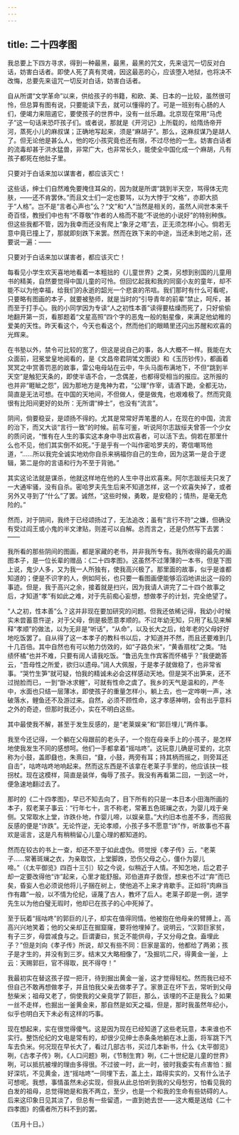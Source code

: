 ```yaml
---
---
---
```

title: 二十四孝图
---



我总要上下四方寻求，得到一种最黑，最黑，最黑的咒文，先来诅咒一切反对白话，妨害白话者。即使人死了真有灵魂，因这最恶的心，应该堕入地狱，也将决不改悔，总要先来诅咒一切反对白话，妨害白话者。

自从所谓“文学革命”以来，供给孩子的书籍，和欧、美、日本的一比较，虽然很可怜，但总算有图有说，只要能读下去，就可以懂得的了。可是一班别有心肠的人们，便竭力来阻遏它，要使孩子的世界中，没有一丝乐趣。北京现在常用“马虎子”这一句话来恐吓孩子们。或者说，那就是《开河记》上所载的，给隋炀帝开河，蒸死小儿的麻叔谋；正确地写起来，须是“麻胡子”。那么，这麻叔谋乃是胡人了。但无论他是甚么人，他的吃小孩究竟也还有限，不过尽他的一生。妨害白话者的流毒却甚于洪水猛兽，非常广大，也非常长久，能使全中国化成一个麻胡，凡有孩子都死在他肚子里。

只要对于白话来加以谋害者，都应该灭亡！

这些话，绅士们自然难免要掩住耳朵的，因为就是所谓“跳到半天空，骂得体无完肤，——还不肯罢休。”而且文士们一定也要骂，以为大悖于“文格”，亦即大损于“人格”。岂不是“言者心声也”么？“文”和“人”当然是相关的，虽然人间世本来千奇百怪，教授们中也有“不尊敬”作者的人格而不能“不说他的小说好”的特别种族。但这些我都不管，因为我幸而还没有爬上“象牙之塔”去，正无须怎样小心。倘若无意中竟已撞上了，那就即刻跌下来罢。然而在跌下来的中途，当还未到地之前，还要说一遍：——

只要对于白话来加以谋害者，都应该灭亡！

每看见小学生欢天喜地地看着一本粗拙的《儿童世界》之类，另想到别国的儿童用书的精美，自然要觉得中国儿童的可怜。但回忆起我和我的同窗小友的童年，却不能不以为他幸福，给我们的永逝的韶光一个悲哀的吊唁。我们那时有什么可看呢，只要略有图画的本子，就要被塾师，就是当时的“引导青年的前辈”禁止，呵斥，甚而至于打手心。我的小同学因为专读“人之初性本善”读得要枯燥而死了，只好偷偷地翻开第一页，看那题着“文星高照”四个字的恶鬼一般的魁星像，来满足他幼稚的爱美的天性。昨天看这个，今天也看这个，然而他们的眼睛里还闪出苏醒和欢喜的光辉来。

在书塾以外，禁令可比较的宽了，但这是说自己的事，各人大概不一样。我能在大众面前，冠冕堂皇地阅看的，是《文昌帝君阴骘文图说》和《玉历钞传》，都画着冥冥之中赏善罚恶的故事，雷公电母站在云中，牛头马面布满地下，不但“跳到半天空”是触犯天条的，即使半语不合，一念偶差，也都得受相当的报应。这所报的也并非“睚眦之怨”，因为那地方是鬼神为君，“公理”作宰，请酒下跪，全都无功，简直是无法可想。在中国的天地间，不但做人，便是做鬼，也艰难极了。然而究竟很有比阳间更好的处所：无所谓“绅士”，也没有“流言”。

阴间，倘要稳妥，是颂扬不得的。尤其是常常好弄笔墨的人，在现在的中国，流言的治下，而又大谈“言行一致”的时候。前车可鉴，听说阿尔志跋绥夫曾答一个少女的质问说，“惟有在人生的事实这本身中寻出欢喜者，可以活下去。倘若在那里什么也不见，他们其实倒不如死。”于是乎有一个叫作密哈罗夫的，寄信嘲骂他道，“……所以我完全诚实地劝你自杀来祸福你自己的生命，因为这第一是合于逻辑，第二是你的言语和行为不至于背驰。”

其实这论法就是谋杀，他就这样地在他的人生中寻出欢喜来。阿尔志跋绥夫只发了一大通牢骚，没有自杀。密哈罗夫先生后来不知道怎样，这一个欢喜失掉了，或者另外又寻到了“什么”了罢。诚然，“这些时候，勇敢，是安稳的；情热，是毫无危险的。”

然而，对于阴间，我终于已经颂扬过了，无法追改；虽有“言行不符”之嫌，但确没有受过阎王或小鬼的半文津贴，则差可以自解。总而言之，还是仍然写下去罢：——

我所看的那些阴间的图画，都是家藏的老书，并非我所专有。我所收得的最先的画图本子，是一位长辈的赠品：《二十四孝图》。这虽然不过薄薄的一本书，但是下图上说，鬼少人多，又为我一人所独有，使我高兴极了。那里面的故事，似乎是谁都知道的；便是不识字的人，例如阿长，也只要一看图画便能够滔滔地讲出这一段的事迹。但是，我于高兴之余，接着就是扫兴，因为我请人讲完了二十四个故事之后，才知道“孝”有如此之难，对于先前痴心妄想，想做孝子的计划，完全绝望了。

“人之初，性本善”么？这并非现在要加研究的问题。但我还依稀记得，我幼小时候实未尝蓄意忤逆，对于父母，倒是极愿意孝顺的。不过年幼无知，只用了私见来解释“孝顺”的做法，以为无非是“听话”，“从命”，以及长大之后，给年老的父母好好地吃饭罢了。自从得了这一本孝子的教科书以后，才知道并不然，而且还要难到几十几百倍。其中自然也有可以勉力仿效的，如“子路负米”，“黄香扇枕”之类。“陆绩怀橘“也并不难，只要有阔人请我吃饭。“鲁迅先生作宾客而怀橘乎？”我便跪答云，“吾母性之所爱，欲归以遗母。”阔人大佩服，于是孝子就做稳了，也非常省事。“哭竹生笋”就可疑，怕我的精诚未必会这样感动天地。但是哭不出笋来，还不过抛脸而已，一到“卧冰求鲤”，可就有性命之虞了。我乡的天气是温和的，严冬中，水面也只结一层薄冰，即使孩子的重量怎样小，躺上去，也一定哗喇一声，冰破落水，鲤鱼还不及游过来。自然，必须不顾性命，这才孝感神明，会有出乎意料之外的奇迹，但那时我还小，实在不明白这些。

其中最使我不解，甚至于发生反感的，是“老莱娱亲”和“郭巨埋儿”两件事。

我至今还记得，一个躺在父母跟前的老头子，一个抱在母亲手上的小孩子，是怎样地使我发生不同的感想呵。他们一手都拿着“摇咕咚”。这玩意儿确是可爱的，北京称为小鼓，盖即鼗也，朱熹曰，“鼗，小鼓，两旁有耳；持其柄而摇之，则旁耳还自击”，咕咚咕咚地响起来。然而这东西是不该拿在老莱子手里的，他应该扶一枝拐杖。现在这模样，简直是装佯，侮辱了孩子。我没有再看第二回，一到这一叶，便急速地翻过去了。

那时的《二十四孝图》，早已不知去向了，目下所有的只是一本日本小田海所画的本子，叙老莱子事云：“行年七十，言不称老，常著五色斑斓之衣，为婴儿戏于亲侧。又常取水上堂，诈跌仆地，作婴儿啼，以娱亲意。”大约旧本也差不多，而招我反感的便是“诈跌”。无论忤逆，无论孝顺，小孩子多不愿意“诈”作，听故事也不喜欢是谣言，这是凡有稍稍留心儿童心理的都知道的。

然而在较古的书上一查，却还不至于如此虚伪。师觉授《孝子传》云，“老莱子……常著斑斓之衣，为亲取饮，上堂脚跌，恐伤父母之心，僵仆为婴儿啼。”（《太平御览》四百十三引）较之今说，似稍近于人情。不知怎地，后之君子却一定要改得他“诈”起来，心里才能舒服。邓伯道弃子救侄，想来也不过“弃”而已矣，昏妄人也必须说他将儿子捆在树上，使他追不上来才肯歇手。正如将“肉麻当作有趣”一般，以不情为伦纪，诬蔑了古人，教坏了后人。老莱子即是一例，道学先生以为他白璧无瑕时，他却已在孩子的心中死掉了。

至于玩着“摇咕咚”的郭巨的儿子，却实在值得同情。他被抱在他母亲的臂膊上，高高兴兴地笑着；他的父亲却正在掘窟窿，要将他埋掉了。说明云，“汉郭巨家贫，有子三岁，母尝减食与之。巨谓妻曰，贫乏不能供母，子又分母之食。盍埋此子？”但是刘向《孝子传》所说，却又有些不同：巨家是富的，他都给了两弟；孩子是才生的，并没有到三岁。结末又大略相像了，“及掘坑二尺，得黄金一釜，上云：天赐郭巨，官不得取，民不得夺！”

我最初实在替这孩子捏一把汗，待到掘出黄金一釜，这才觉得轻松。然而我已经不但自己不敢再想做孝子，并且怕我父亲去做孝子了。家景正在坏下去，常听到父母愁柴米；祖母又老了，倘使我的父亲竟学了郭巨，那么，该埋的不正是我么？如果一丝不走样，也掘出一釜黄金来，那自然是如天之福，但是，那时我虽然年纪小，似乎也明白天下未必有这样的巧事。

现在想起来，实在很觉得傻气。这是因为现在已经知道了这些老玩意，本来谁也不实行。整饬伦纪的文电是常有的，却很少见绅士赤条条地躺在冰上面，将军跳下汽车去负米。何况现在早长大了，看过几部古书，买过几本新书，什么《太平御览》咧，《古孝子传》咧，《人口问题》咧，《节制生育》咧，《二十世纪是儿童的世界》咧，可以抵抗被埋的理由多得很。不过彼一时，此一时，彼时我委实有点害怕：掘好深坑，不见黄金，连“摇咕咚”一同埋下去，盖上土，踏得实实的，又有什么法子可想呢。我想，事情虽然未必实现，但我从此总怕听到我的父母愁穷，怕看见我的白发的祖母，总觉得她是和我不两立，至少，也是一个和我的生命有些妨碍的人。后来这印象日见其淡了，但总有一些留遗，一直到她去世——这大概是送给《二十四孝图》的儒者所万料不到的罢。

（五月十日。）